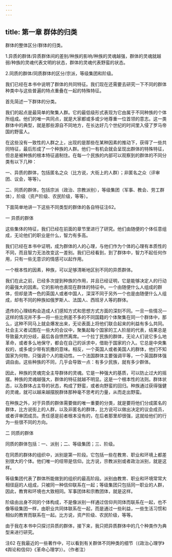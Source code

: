 ```yaml
---
---
---
```

title: 第一章 群体的归类
---







群体的整体区分/群体的归类。

1.异质的群体/异质群体间的差别/种族的影响/种族的灵魂越强，群体的灵魂就越弱/种族的灵魂代表文明的状态，群体的灵魂代表野蛮的状态。

2.同质的群体/同质群体的区分/宗派，等级集团和阶级。



我们已经在本书中说明了群体的共同特征。我们现在还需要去研究一下不同的群体种类中与这些普遍的特点重叠在一起的特殊特征。

首先简述一下群体的分类。

我们的起点是最简单的聚集人群。它的最低级形式表现为它由属于不同种族的个体所组成。他们的唯一共同点，就是大家都或多或少地尊重一位首领的意志。这一类群体中的典型，就是那些源自不同地方，在长达好几个世纪的时间里入侵了罗马帝国的野蛮人。

在这些没有一致性的人群之上，出现的是那些在某种因素的推动下，获得了一些共同特征，最后形成了一个种族的人群。他们一有机会就会呈现出群体的特殊特征，但总是被种族的根本特征遏制住。在每一个民族的内部可以观察到的群体的不同分类有以下几种：

一、异质的群体，包括匿名之众（比方说，大街上的人群）；非匿名之众（评审团、议会，等等）。

二、同质的群体，包括宗派（政治、宗教派别），等级集团（军事、教会、劳工群体），阶级（资产阶级、农民阶级，等等）。

下面简单地讲一下这些不同类型的群体的各自特征注62。



一 异质的群体



这些集体的特征，我们已经在前面的章节里进行了研究。他们由随便的个体任意组成，无论他们的职业是什么，智力有多高。

我们已经在本书中证明，成为群体的人的心理，与他们作为个体的心理有本质性的不同，而且智力无法改变这一差别。我们已经看到，到了群体中，智力不起任何作用，只有一些无意识的情感可以起作用。

一个根本性的因素，种族，可以足够清晰地区别不同的异质群体。

我们在此之前，已经多次提到种族的作用，并且已经证明，它是能够决定人的行动的最强大的因素。它的影响也表现在群体的特征中。一个由随便什么人组成的群体，但却是清一色的英国人或者中国人，深深不同于另外一个也是由随便什么人组成，却有不同的种族如俄罗斯人、法国人、西班牙人等的群体。

遗传的心理结构会造成人们感知方式和思想方式方面的深刻不同。一旦一些情况—这样的情况并不多—将一些比例差不多的不同国籍的个体聚集在同一个群体中，那么，这种不同马上就会爆发出来，无论表面上将他们联合起来的利益有多么共同。社会主义者试图在一些大的会议中，聚集起每个国家的工人阶层的代表，结果总是导致最大的分歧，最后各自愤然离席。一个拉丁民族的群体，无论人们说它多么地革命，或者多么地保守，都会在自己的诉求中，借助于国家的介入。它总是中央集权的，或多或少带有凯撒的意味。相反，一个英国人或者美国人的群体，他们不知国家为何物，只强调个人的能动性。一个法国群体主要强调平等，一个英国群体强调自由。这些种族的不同，几乎会导致一点：有多少民族，就有多少群体。

因此，种族的灵魂完全主导群体的灵魂。它是一种强大的基质，可以防止过大的摇摆。种族的灵魂越强大，群体的特征就越不明显。这是一个根本性的法则。群体状态，以及群体占主导的状态，构成了野蛮，或者向野蛮的回归。种族通过获得强健的灵魂，就可以越来越摆脱群体那种毫不思考的力量，从而走出野蛮。

在种族之外，对于异质的群体需要做的唯一重要的分类，就是要将他们分成匿名的群体，比方说街上的人群，以及非匿名的群体，比方说可以做出决定的议会成员，或者评审团成员。责任感是前者根本没有的，在后者那里却很强，这就给他们的行为一些很不同的方向。



二 同质的群体



同质的群体包括：一、派别；二、等级集团；三、阶级。

在同质的群体的组织中，派别是第一阶段。它包括一些在教育、职业和环境上都差别很大的个体。他们唯一的纽带是信仰。比方说，宗教派别或者政治派别，就是这样。

等级集团代表了群体所能做到的组织的最高阶段。派别由教育、职业和环境常常大相径庭的人组成，只被同一种信仰联系在一起；等级集团只包括同一职业的人群，因此，教育和环境也大致相同。军事团体和宗教团体，就是这样。

阶级由出身不同的个体构成，不是像派别一样通过信仰共同体而联系在一起，也不像等级集团一样，由职业共同体联系在一起，而是通过一些利益，一些生活习惯和相似的教育而联系在一起。比方说，资产阶级、农民阶级，等等。

由于我在本书中只探讨异质的群体，接下来，我只把异质群体中的几个种类作为典型来进行研究。



注62 在我最近的一些著作中，可以看到有关群体不同种类的细节（《政治心理学》《舆论和信仰》《革命心理学》）。（作者注）